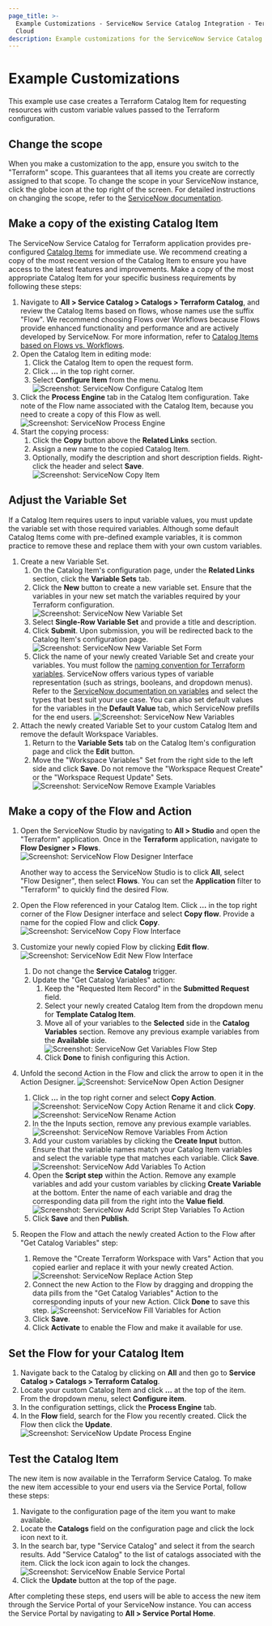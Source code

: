```yaml
---
page_title: >-
  Example Customizations - ServiceNow Service Catalog Integration - Terraform
  Cloud
description: Example customizations for the ServiceNow Service Catalog Integration.
---
```


# Example Customizations

This example use case creates a Terraform Catalog Item for requesting resources
with custom variable values passed to the Terraform configuration.

## Change the scope

When you make a customization to the app, ensure you switch to the "Terraform"
scope. This guarantees that all items you create are correctly assigned to that
scope. To change the scope in your ServiceNow instance, click the globe icon at
the top right of the screen. For detailed instructions on changing the scope,
refer to the [ServiceNow
documentation](https://developer.servicenow.com/dev.do#!/learn/learning-plans/xanadu/new_to_servicenow/app_store_learnv2_buildneedit_xanadu_application_scope).

## Make a copy of the existing Catalog Item

The ServiceNow Service Catalog for Terraform application provides pre-configured [Catalog
Items](/terraform/cloud-docs/integrations/service-now/service-catalog-terraform/developer-reference#example-service-catalog-flows-and-actions)
for immediate use. We recommend creating a copy of the most recent version of the
Catalog Item to ensure you have access to the latest features and
improvements. Make a copy of the most appropriate Catalog Item for your specific
business requirements by following these steps:

1. Navigate to **All > Service Catalog > Catalogs > Terraform Catalog**, and review the
   Catalog Items based on flows, whose names use the suffix "Flow". 
   We recommend choosing Flows over Workflows because Flows provide enhanced functionality and performance and are actively developed by ServiceNow.
For more information, refer 
   to [Catalog Items based on Flows vs. Workflows](/terraform/cloud-docs/integrations/service-now/service-catalog-terraform/developer-reference#example-service-catalog-flows-and-actions).
1. Open the Catalog Item in editing mode: 
   1. Click the Catalog Item to open the request form. 
   1. Click **...** in the top right corner. 
   1. Select **Configure Item** from the menu.
   ![Screenshot: ServiceNow Configure Catalog Item](/img/docs/servicenow-catalog-configure-item.png "Screenshot of the ServiceNow Configure Catalog Item dropdown menu")
1. Click the **Process Engine** tab in the Catalog Item configuration. Take
   note of the Flow name associated with the Catalog Item, because you need to
   create a copy of this Flow as well.
   ![Screenshot: ServiceNow Process Engine](/img/docs/servicenow-catalog-process-engine.png "Screenshot of the ServiceNow Configure Catalog Item – Process Engine tab")
1. Start the copying process: 
   1. Click the **Copy** button above the **Related Links** section. 
   1. Assign a new name to the copied Catalog Item. 
   1. Optionally, modify the description and short description fields. 
      Right-click the header and select **Save**.
   ![Screenshot: ServiceNow Copy Item](/img/docs/servicenow-catalog-copied-item.png "Screenshot of the copied ServiceNow Catalog Item")

## Adjust the Variable Set

If a Catalog Item requires users to input variable values,
you must update the variable set with those required variables.
Although some default Catalog Items come with pre-defined example variables, it
is common practice to remove these and replace them with your own custom
variables.

1. Create a new Variable Set.
   1. On the Catalog Item's configuration page, under the **Related Links**
      section, click the **Variable Sets** tab.
   1. Click the **New** button to create a new variable set. Ensure that the
   variables in your new set match the variables required by your Terraform
   configuration.
   ![Screenshot: ServiceNow New Variable Set](/img/docs/servicenow-catalog-new-varset.png "Screenshot of the ServiceNow Catalog Item – new Variable Set")
   1. Select **Single-Row Variable Set** and provide a title and description.
   1. Click **Submit**. Upon submission, you will be redirected back to the Catalog
   Item's configuration page.
   ![Screenshot: ServiceNow New Variable Set Form](/img/docs/servicenow-catalog-new-varset-form.png "Screenshot of the ServiceNow Catalog Item – new Variable Set")
   1. Click the name of your newly created Variable Set and create your 
   variables. You must follow the [naming convention for Terraform
   variables](/terraform/cloud-docs/integrations/service-now/service-catalog-terraform/developer-reference#terraform-variables-and-servicenow-variable-sets).
   ServiceNow offers various types of variable representation (such as strings,
   booleans, and dropdown menus). Refer to the [ServiceNow documentation on
   variables](https://docs.servicenow.com/csh?topicname=c_ServiceCatalogVariables.html&version=latest)
   and select the types that best suit your use case. You can also set default
   values for the variables in the **Default Value** tab, which ServiceNow prefills for the end users.
   ![Screenshot: ServiceNow New Variables](/img/docs/servicenow-catalog-variables.png "Screenshot of the ServiceNow Catalog Item – new variables")
1. Attach the newly created Variable Set to your custom Catalog Item and remove
the default Workspace Variables.
   1. Return to the **Variable Sets** tab on the Catalog Item's configuration page
   and click the **Edit** button. 
   1. Move the "Workspace Variables" Set from the right side to the left side
   and click **Save**. Do not remove the
   "Workspace Request Create" or the "Workspace Request Update" Sets.
   ![Screenshot: ServiceNow Remove Example Variables](/img/docs/servicenow-catalog-remove-example-variables.png "Screenshot of the ServiceNow Catalog Item – new variables")

## Make a copy of the Flow and Action

1. Open the ServiceNow Studio by navigating to **All > Studio** and open the
      "Terraform" application. Once in the **Terraform** application, navigate to
      **Flow Designer > Flows**.
      ![Screenshot: ServiceNow Flow Designer Interface](/img/docs/servicenow-catalog-original-flow.png "Screenshot of the ServiceNow Flow Designer – selecting a Flow")

      Another way to access the ServiceNow Studio is to click **All**, select
      "Flow Designer", then select **Flows**. You can set the **Application** 
      filter to "Terraform" to quickly find the desired Flow.
1. Open the Flow referenced in your Catalog Item. Click **...**
   in the top right corner of the Flow Designer interface and 
   select **Copy flow**. Provide a name for the copied Flow and
   click **Copy**.
   ![Screenshot: ServiceNow Copy Flow Interface](/img/docs/servicenow-catalog-copy-flow.png "Screenshot of the ServiceNow Flow Designer – copying a Flow")
1. Customize your newly copied Flow by clicking **Edit flow**.
   ![Screenshot: ServiceNow Edit New Flow Interface](/img/docs/servicenow-catalog-edit-flow.png "Screenshot of the ServiceNow Flow Designer – editing a Flow")
   1. Do not change the **Service Catalog** trigger.
   1. Update the "Get Catalog Variables" action:
      1. Keep the "Requested Item Record" in the **Submitted Request** field.
      1. Select your newly created Catalog Item from the dropdown menu for
         **Template Catalog Item**.
      1. Move all of your variables to the **Selected** side in the **Catalog
         Variables** section. Remove any previous example variables from the
         **Available** side.
         ![Screenshot: ServiceNow Get Variables Flow Step](/img/docs/servicenow-catalog-get-variables.png "Screenshot of the ServiceNow Flow Designer – getting Variables step")
      1. Click **Done** to finish configuring this Action.
1. Unfold the second Action in the Flow and click the arrow to open it in
      the Action Designer.
      ![Screenshot: ServiceNow Open Action Designer](/img/docs/servicenow-catalog-open-action.png "Screenshot of the ServiceNow Action Designer")
      1. Click **...** in the top right corner and select **Copy Action**.
         ![Screenshot: ServiceNow Copy Action](/img/docs/servicenow-catalog-copy-action.png "Screenshot of the ServiceNow Copy Action")
         Rename it and click **Copy**.
         ![Screenshot: ServiceNow Rename Action](/img/docs/servicenow-catalog-rename-action.png "Screenshot of the ServiceNow Rename Action")
      1. In the the Inputs section, remove any previous example variables.
      ![Screenshot: ServiceNow Remove Variables From Action](/img/docs/servicenow-catalog-remove-example-variables-from-action.png "Screenshot of the ServiceNow Action Input Variables")
      1. Add your custom variables by clicking the **Create Input** button. Ensure that the variable names match your Catalog Item variables and select the variable type that matches each variable. Click **Save**.
      ![Screenshot: ServiceNow Add Variables To Action](/img/docs/servicenow-catalog-add-variables-to-action.png "Screenshot of adding ServiceNow Action Input Variables")
      1. Open the **Script step** within the Action. Remove any example variables
         and add your custom variables by clicking **Create Variable** at the
         bottom. Enter the name of each variable and drag the corresponding data
         pill from the right into the **Value field**.
         ![Screenshot: ServiceNow Add Script Step Variables To Action](/img/docs/servicenow-catalog-adjust-script-variables.png "Screenshot of adjusting ServiceNow Action Script Variables")
      1. Click **Save** and then **Publish**.
1. Reopen the Flow and attach the newly created Action to the Flow
   after "Get Catalog Variables" step:
   1. Remove the "Create Terraform Workspace with Vars" Action that you copied earlier and replace it with
      your newly created Action.
      ![Screenshot: ServiceNow Replace Action Step](/img/docs/servicenow-catalog-replace-action.png "Screenshot of replacing ServiceNow Action step")
   1. Connect the new Action to the Flow by dragging and dropping the data pills
      from the "Get Catalog Variables" Action to the corresponding inputs of
      your new Action. Click **Done** to save this step.
      ![Screenshot: ServiceNow Fill Variables for Action](/img/docs/servicenow-catalog-fill-new-action-step.png "Screenshot of filling out ServiceNow Action variables")
   1. Click **Save**.
   1. Click **Activate** to enable the Flow and make it available for use.

## Set the Flow for your Catalog Item

1. Navigate back to the Catalog by clicking on **All** and then go to **Service
   Catalog > Catalogs > Terraform Catalog**.
1. Locate your custom Catalog Item and click **...** at the top
   of the item. From the dropdown menu, select **Configure item**.
1. In the configuration settings, click the **Process Engine** tab.
1. In the **Flow** field, search for the Flow you recently created. Click 
   the Flow then click the **Update**.
   ![Screenshot: ServiceNow Update Process Engine](/img/docs/servicenow-catalog-update-process-engine.png "Screenshot of updating Process Engine for the Catalog Item")

## Test the Catalog Item

The new item is now available in the Terraform Service Catalog. To make the
new item accessible to your end users via the Service Portal, follow these
steps:
1. Navigate to the configuration page of the item you want to make available.
1. Locate the **Catalogs** field on the configuration page and click the lock
   icon next to it.
1. In the search bar, type "Service Catalog" and select it from the search
   results. Add "Service Catalog" to the list of catalogs associated with the
   item. Click the lock icon again to lock the changes.
   ![Screenshot: ServiceNow Enable Service Portal](/img/docs/servicenow-catalog-service-portal.png "Screenshot of adding the Catalog Item to the Service Portal")
1. Click the **Update** button at the top of the page.

After completing these steps, end users will be able to
access the new item through the Service Portal of your ServiceNow instance. You
can access the Service Portal by navigating to **All > Service Portal Home**.
